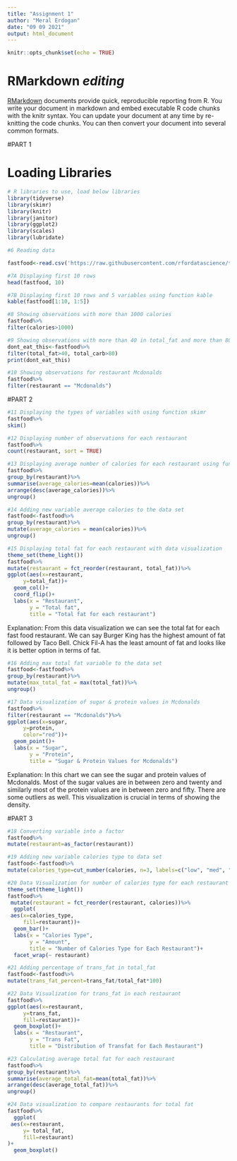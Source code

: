 ```yaml
---
title: "Assignment 1"
author: "Meral Erdogan"
date: "09 09 2021"
output: html_document
---
```


```r
knitr::opts_chunk$set(echo = TRUE)
```

# RMarkdown ***editing***


[RMarkdown](https://rmarkdown.rstudio.com/lesson-8.html) documents provide quick, reproducible reporting from R. You write your document in markdown and embed executable R code chunks with the knitr syntax. You can update your document at any time by re-knitting the code chunks. You can then convert your document into several common formats.



#PART 1

# Loading Libraries

```r
# R libraries to use, load below libraries
library(tidyverse)
library(skimr)
library(knitr)
library(janitor)
library(ggplot2)
library(scales)
library(lubridate)
```




```r
#6 Reading data

fastfood<-read.csv('https://raw.githubusercontent.com/rfordatascience/tidytuesday/master/data/2018/2018-09-04/fastfood_calories.csv')
```


```r
#7A Displaying first 10 rows
head(fastfood, 10)
```

```r
#7B Displaying first 10 rows and 5 variables using function kable
kable(fastfood[1:10, 1:5])
```



```r
#8 Showing observations with more than 1000 calories
fastfood%>% 
filter(calories>1000) 
```

```r
#9 Showing observations with more than 40 in total_fat and more than 80 in total_carb 
dont_eat_this<-fastfood%>%
filter(total_fat>40, total_carb>80)
print(dont_eat_this)
```




```r
#10 Showing observations for restaurant Mcdonalds
fastfood%>%
filter(restaurant == "Mcdonalds")
```



#PART 2

```r
#11 Displaying the types of variables with using function skimr
fastfood%>% 
skim()
```



```r
#12 Displaying number of observations for each restaurant
fastfood%>% 
count(restaurant, sort = TRUE) 
```


```r
#13 Displaying average number of calories for each restaurant using function groupby 
fastfood%>% 
group_by(restaurant)%>% 
summarise(average_calories=mean(calories))%>%
arrange(desc(average_calories))%>%
ungroup()
```


```r
#14 Adding new variable average calories to the data set
fastfood<-fastfood%>% 
group_by(restaurant)%>% 
mutate(average_calories = mean(calories))%>%
ungroup()
```





```r
#15 Displaying total fat for each restaurant with data visualization
theme_set(theme_light())
fastfood%>%
mutate(restaurant = fct_reorder(restaurant, total_fat))%>%
ggplot(aes(x=restaurant,
     y=total_fat))+
  geom_col()+
  coord_flip()+
  labs(x = "Restaurant",
       y = "Total fat",
       title = "Total fat for each restaurant")
```

Explanation: From this data visualization we can see the total fat for each fast food restaurant. We can say Burger King has the highest amount of fat followed by Taco Bell. Chick Fil-A has the least amount of fat and looks like it is better option in terms of fat.


```r
#16 Adding max total fat variable to the data set
fastfood<-fastfood%>% 
group_by(restaurant)%>% 
mutate(max_total_fat = max(total_fat))%>%
ungroup()
```





```r
#17 Data visualization of sugar & protein values in Mcdonalds
fastfood%>%
filter(restaurant == "Mcdonalds")%>%
ggplot(aes(x=sugar,
     y=protein,
     color="red"))+
  geom_point()+
  labs(x = "Sugar",
       y = "Protein",
       title = "Sugar & Protein Values for Mcdonalds")
```
Explanation: In this chart we can see the sugar and protein values of Mcdonalds. Most of the sugar values are in between zero and twenty and similarly most of the protein values are in between zero and fifty. There are some outliers as well. This visualization is crucial in terms of showing the density.



#PART 3

```r
#18 Converting variable into a factor
fastfood%>%
mutate(restaurant=as_factor(restaurant))
```

```r
#19 Adding new variable calories type to data set
fastfood<-fastfood%>%
mutate(calories_type=cut_number(calories, n=3, labels=c("low", "med", "high"), ordered_result=TRUE))
```


```r
#20 Data Visualization for number of calories type for each restaurant
theme_set(theme_light())
fastfood%>%
 mutate(restaurant = fct_reorder(restaurant, calories))%>%
  ggplot(
 aes(x=calories_type,
     fill=restaurant))+
  geom_bar()+
  labs(x = "Calories Type",
       y = "Amount",
       title = "Number of Calories Type for Each Restaurant")+
  facet_wrap(~ restaurant)
```



```r
#21 Adding percentage of trans_fat in total_fat
fastfood<-fastfood%>%
mutate(trans_fat_percent=trans_fat/total_fat*100)
```


```r
#22 Data Visualization for trans_fat in each restaurant
fastfood%>%
ggplot(aes(x=restaurant,
     y=trans_fat,
     fill=restaurant))+
  geom_boxplot()+
  labs(x = "Restaurant",
       y = "Trans Fat",
       title = "Distribution of Transfat for Each Restaurant")
```


```r
#23 Calculating average total fat for each restaurant
fastfood%>%
group_by(restaurant)%>%
summarise(average_total_fat=mean(total_fat))%>%
arrange(desc(average_total_fat))%>%
ungroup()
```



```r
#24 Data visualization to compare restaurants for total fat
fastfood%>%
  ggplot(
 aes(x=restaurant,
     y= total_fat,
     fill=restaurant)
)+
  geom_boxplot()
```






